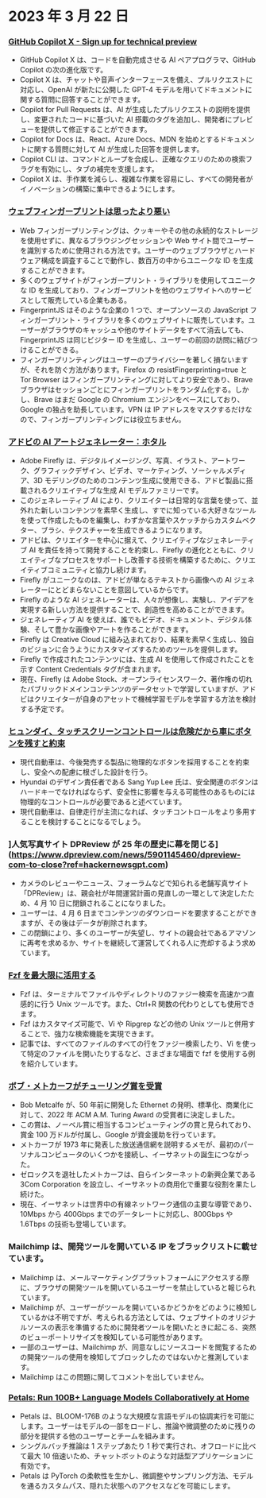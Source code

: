 

<CallToAction />

<Steps>

# 2023 年 3 月 22 日

### [GitHub Copilot X - Sign up for technical preview](https://github.blog/2023-03-22-github-copilot-x-the-ai-powered-developer-experience/?ref=hackernewsgpt.com)

- GitHub Copilot X は、コードを自動完成させる AI ペアプログラマ、GitHub Copilot の次の進化版です。
- Copilot X は、チャットや音声インターフェースを備え、プルリクエストに対応し、OpenAI が新たに公開した GPT-4 モデルを用いてドキュメントに関する質問に回答することができます。
- Copilot for Pull Requests は、AI が生成したプルリクエストの説明を提供し、変更されたコードに基づいた AI 搭載のタグを追加し、開発者にプレビューを提供して修正することができます。
- Copilot for Docs は、React、Azure Docs、MDN を始めとするドキュメントに関する質問に対して AI が生成した回答を提供します。
- Copilot CLI は、コマンドとループを合成し、正確なクエリのための検索フラグを有効にし、タブの補完を支援します。
- Copilot X は、手作業を減らし、複雑な作業を容易にし、すべての開発者がイノベーションの構築に集中できるようにします。

### [ウェブフィンガープリントは思ったより悪い](https://www.bitestring.com/posts/2023-03-19-web-fingerprinting-is-worse-than-I-thought.html?ref=hackernewsgpt.com)

- Web フィンガープリンティングは、クッキーやその他の永続的なストレージを使用せずに、異なるブラウジングセッションや Web サイト間でユーザーを識別するために使用される方法です。ユーザーのウェブブラウザとハードウェア構成を調査することで動作し、数百万の中からユニークな ID を生成することができます。
- 多くのウェブサイトがフィンガープリント・ライブラリを使用してユニークな ID を生成しており、フィンガープリントを他のウェブサイトへのサービスとして販売している企業もある。
- FingerprintJS はそのような企業の 1 つで、オープンソースの JavaScript フィンガープリント・ライブラリを多くのウェブサイトに販売しています。ユーザーがブラウザのキャッシュや他のサイトデータをすべて消去しても、FingerprintJS は同じビジター ID を生成し、ユーザーの前回の訪問に結びつけることができる。
- フィンガープリンティングはユーザーのプライバシーを著しく損ないますが、それを防ぐ方法があります。Firefox の resistFingerprinting=true と Tor Browser はフィンガープリンティングに対してより安全であり、Brave ブラウザはセッションごとにフィンガープリントをランダム化する。しかし、Brave はまだ Google の Chromium エンジンをベースにしており、Google の独占を助長しています。VPN は IP アドレスをマスクするだけなので、フィンガープリンティングには役立ちません。

### [アドビの AI アートジェネレーター：ホタル](https://www.adobe.com/sensei/generative-ai/firefly.html?ref=hackernewsgpt.com)

- Adobe Firefly は、デジタルイメージング、写真、イラスト、アートワーク、グラフィックデザイン、ビデオ、マーケティング、ソーシャルメディア、3D モデリングのためのコンテンツ生成に使用できる、アドビ製品に搭載されるクリエイティブな生成 AI モデルファミリーです。
- このジェネレーティブ AI により、クリエイターは日常的な言葉を使って、並外れた新しいコンテンツを素早く生成し、すでに知っている大好きなツールを使って作成したものを編集し、わずかな言葉やスケッチからカスタムベクター、ブラシ、テクスチャーを生成できるようになります。
- アドビは、クリエイターを中心に据えて、クリエイティブなジェネレーティブ AI を責任を持って開発することを約束し、Firefly の進化とともに、クリエイティブなプロセスをサポートし改善する技術を構築するために、クリエイティブコミュニティと協力し続けます。
- Firefly がユニークなのは、アドビが単なるテキストから画像への AI ジェネレーターにとどまらないことを意図しているからです。
- Firefly のような AI ジェネレーターは、人々が想像し、実験し、アイデアを実現する新しい方法を提供することで、創造性を高めることができます。
- ジェネレーティブ AI を使えば、誰でもビデオ、ドキュメント、デジタル体験、そして豊かな画像やアートを作ることができます。
- Firefly は Creative Cloud に組み込まれており、結果を素早く生成し、独自のビジョンに合うようにカスタマイズするためのツールを提供します。
- Firefly で作成されたコンテンツには、生成 AI を使用して作成されたことを示す Content Credentials タグが含まれます。
- 現在、Firefly は Adobe Stock、オープンライセンスワーク、著作権の切れたパブリックドメインコンテンツのデータセットで学習していますが、アドビはクリエイターが自身のアセットで機械学習モデルを学習する方法を検討する予定です。

### [ヒュンダイ、タッチスクリーンコントロールは危険だから車にボタンを残すと約束](https://www.thedrive.com/news/hyundai-promises-to-keep-buttons-in-cars-because-touchscreen-controls-are-dangerous?ref=hackernewsgpt.com)

- 現代自動車は、今後発売する製品に物理的なボタンを採用することを約束し、安全への配慮に根ざした設計を行う。
- Hyundai のデザイン責任者である Sang Yup Lee 氏は、安全関連のボタンはハードキーでなければならず、安全性に影響を与える可能性のあるものには物理的なコントロールが必要であると述べています。
- 現代自動車は、自律走行が主流になれば、タッチコントロールをより多用することを検討することになるでしょう。

### ]人気写真サイト DPReview が 25 年の歴史に幕を閉じる](https://www.dpreview.com/news/5901145460/dpreview-com-to-close?ref=hackernewsgpt.com)

- カメラのレビューやニュース、フォーラムなどで知られる老舗写真サイト「DPReview」は、親会社が年間運営計画の見直しの一環として決定したため、4 月 10 日に閉鎖されることになりました。
- ユーザーは、4 月 6 日までコンテンツのダウンロードを要求することができますが、その後はデータが削除されます。
- この閉鎖により、多くのユーザーが失望し、サイトの親会社であるアマゾンに再考を求めるか、サイトを継続して運営してくれる人に売却するよう求めています。

### [Fzf を最大限に活用する](https://andrew-quinn.me/fzf/?ref=hackernewsgpt.com)

- Fzf は、ターミナルでファイルやディレクトリのファジー検索を高速かつ直感的に行う Unix ツールです。また、Ctrl+R 関数の代わりとしても使用できます。
- Fzf はカスタマイズ可能で、Vi や Ripgrep などの他の Unix ツールと併用することで、強力な検索機能を実現できます。
- 記事では、すべてのファイルのすべての行をファジー検索したり、Vi を使って特定のファイルを開いたりするなど、さまざまな場面で fzf を使用する例を紹介しています。

### [ボブ・メトカーフがチューリング賞を受賞](https://amturing.acm.org/?2023=&ref=hackernewsgpt.com)

- Bob Metcalfe が、50 年前に開発した Ethernet の発明、標準化、商業化に対して、2022 年 ACM A.M. Turing Award の受賞者に決定しました。
- この賞は、ノーベル賞に相当するコンピューティングの賞と見られており、賞金 100 万ドルが付属し、Google が資金援助を行っています。
- メトカーフが 1973 年に発表した放送通信網を説明するメモが、最初のパーソナルコンピュータのいくつかを接続し、イーサネットの誕生につながった。
- ゼロックスを退社したメトカーフは、自らインターネットの新興企業である 3Com Corporation を設立し、イーサネットの商用化で重要な役割を果たし続けた。
- 現在、イーサネットは世界中の有線ネットワーク通信の主要な導管であり、10Mbps から 400Gbps までのデータレートに対応し、800Gbps や 1.6Tbps の技術も登場しています。

### Mailchimp は、開発ツールを開いている IP をブラックリストに載せています。

- Mailchimp は、メールマーケティングプラットフォームにアクセスする際に、ブラウザの開発ツールを開いているユーザーを禁止していると報じられています。
- Mailchimp が、ユーザーがツールを開いているかどうかをどのように検知しているかは不明ですが、考えられる方法としては、ウェブサイトのオリジナルソースの表示を準備するために開発者ツールを開いたときに起こる、突然のビューポートリサイズを検知している可能性があります。
- 一部のユーザーは、Mailchimp が、同意なしにソースコードを閲覧するための開発ツールの使用を検知してブロックしたのではないかと推測しています。
- Mailchimp はこの問題に関してコメントを出していません。

### [Petals: Run 100B+ Language Models Collaboratively at Home](https://petals.ml/?ref=hackernewsgpt.com)

- Petals は、BLOOM-176B のような大規模な言語モデルの協調実行を可能にします。ユーザーはモデルの一部をロードし、推論や微調整のために残りの部分を提供する他のユーザーとチームを組みます。
- シングルバッチ推論は 1 ステップあたり 1 秒で実行され、オフロードに比べて最大 10 倍速いため、チャットボットのような対話型アプリケーションに有効です。
- Petals は PyTorch の柔軟性を生かし、微調整やサンプリング方法、モデルを通るカスタムパス、隠れた状態へのアクセスなどを可能にします。

</Steps>
